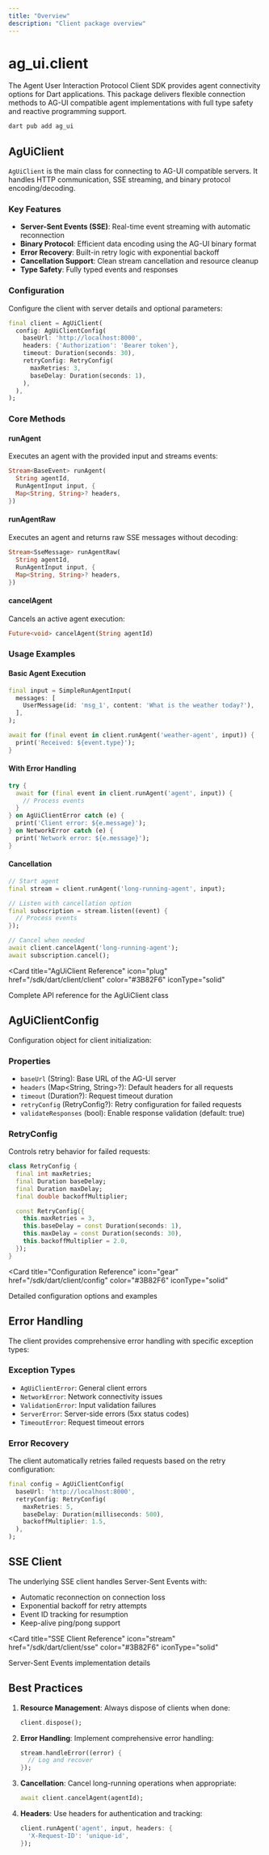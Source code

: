 ```yaml
---
title: "Overview"
description: "Client package overview"
---
```


# ag_ui.client

The Agent User Interaction Protocol Client SDK provides agent connectivity options for Dart applications. This package delivers flexible connection methods to AG-UI compatible agent implementations with full type safety and reactive programming support.

```bash
dart pub add ag_ui
```

## AgUiClient

`AgUiClient` is the main class for connecting to AG-UI compatible servers. It handles HTTP communication, SSE streaming, and binary protocol encoding/decoding.

### Key Features

- **Server-Sent Events (SSE)**: Real-time event streaming with automatic reconnection
- **Binary Protocol**: Efficient data encoding using the AG-UI binary format
- **Error Recovery**: Built-in retry logic with exponential backoff
- **Cancellation Support**: Clean stream cancellation and resource cleanup
- **Type Safety**: Fully typed events and responses

### Configuration

Configure the client with server details and optional parameters:

```dart
final client = AgUiClient(
  config: AgUiClientConfig(
    baseUrl: 'http://localhost:8000',
    headers: {'Authorization': 'Bearer token'},
    timeout: Duration(seconds: 30),
    retryConfig: RetryConfig(
      maxRetries: 3,
      baseDelay: Duration(seconds: 1),
    ),
  ),
);
```

### Core Methods

#### runAgent

Executes an agent with the provided input and streams events:

```dart
Stream<BaseEvent> runAgent(
  String agentId,
  RunAgentInput input, {
  Map<String, String>? headers,
})
```

#### runAgentRaw

Executes an agent and returns raw SSE messages without decoding:

```dart
Stream<SseMessage> runAgentRaw(
  String agentId,
  RunAgentInput input, {
  Map<String, String>? headers,
})
```

#### cancelAgent

Cancels an active agent execution:

```dart
Future<void> cancelAgent(String agentId)
```

### Usage Examples

#### Basic Agent Execution

```dart
final input = SimpleRunAgentInput(
  messages: [
    UserMessage(id: 'msg_1', content: 'What is the weather today?'),
  ],
);

await for (final event in client.runAgent('weather-agent', input)) {
  print('Received: ${event.type}');
}
```

#### With Error Handling

```dart
try {
  await for (final event in client.runAgent('agent', input)) {
    // Process events
  }
} on AgUiClientError catch (e) {
  print('Client error: ${e.message}');
} on NetworkError catch (e) {
  print('Network error: ${e.message}');
}
```

#### Cancellation

```dart
// Start agent
final stream = client.runAgent('long-running-agent', input);

// Listen with cancellation option
final subscription = stream.listen((event) {
  // Process events
});

// Cancel when needed
await client.cancelAgent('long-running-agent');
await subscription.cancel();
```

<Card
  title="AgUiClient Reference"
  icon="plug"
  href="/sdk/dart/client/client"
  color="#3B82F6"
  iconType="solid"
>
  Complete API reference for the AgUiClient class
</Card>

## AgUiClientConfig

Configuration object for client initialization:

### Properties

- `baseUrl` (String): Base URL of the AG-UI server
- `headers` (Map<String, String>?): Default headers for all requests
- `timeout` (Duration?): Request timeout duration
- `retryConfig` (RetryConfig?): Retry configuration for failed requests
- `validateResponses` (bool): Enable response validation (default: true)

### RetryConfig

Controls retry behavior for failed requests:

```dart
class RetryConfig {
  final int maxRetries;
  final Duration baseDelay;
  final Duration maxDelay;
  final double backoffMultiplier;

  const RetryConfig({
    this.maxRetries = 3,
    this.baseDelay = const Duration(seconds: 1),
    this.maxDelay = const Duration(seconds: 30),
    this.backoffMultiplier = 2.0,
  });
}
```

<Card
  title="Configuration Reference"
  icon="gear"
  href="/sdk/dart/client/config"
  color="#3B82F6"
  iconType="solid"
>
  Detailed configuration options and examples
</Card>

## Error Handling

The client provides comprehensive error handling with specific exception types:

### Exception Types

- `AgUiClientError`: General client errors
- `NetworkError`: Network connectivity issues
- `ValidationError`: Input validation failures
- `ServerError`: Server-side errors (5xx status codes)
- `TimeoutError`: Request timeout errors

### Error Recovery

The client automatically retries failed requests based on the retry configuration:

```dart
final config = AgUiClientConfig(
  baseUrl: 'http://localhost:8000',
  retryConfig: RetryConfig(
    maxRetries: 5,
    baseDelay: Duration(milliseconds: 500),
    backoffMultiplier: 1.5,
  ),
);
```

## SSE Client

The underlying SSE client handles Server-Sent Events with:

- Automatic reconnection on connection loss
- Exponential backoff for retry attempts
- Event ID tracking for resumption
- Keep-alive ping/pong support

<Card
  title="SSE Client Reference"
  icon="stream"
  href="/sdk/dart/client/sse"
  color="#3B82F6"
  iconType="solid"
>
  Server-Sent Events implementation details
</Card>

## Best Practices

1. **Resource Management**: Always dispose of clients when done:
   ```dart
   client.dispose();
   ```

2. **Error Handling**: Implement comprehensive error handling:
   ```dart
   stream.handleError((error) {
     // Log and recover
   });
   ```

3. **Cancellation**: Cancel long-running operations when appropriate:
   ```dart
   await client.cancelAgent(agentId);
   ```

4. **Headers**: Use headers for authentication and tracking:
   ```dart
   client.runAgent('agent', input, headers: {
     'X-Request-ID': 'unique-id',
   });
   ```